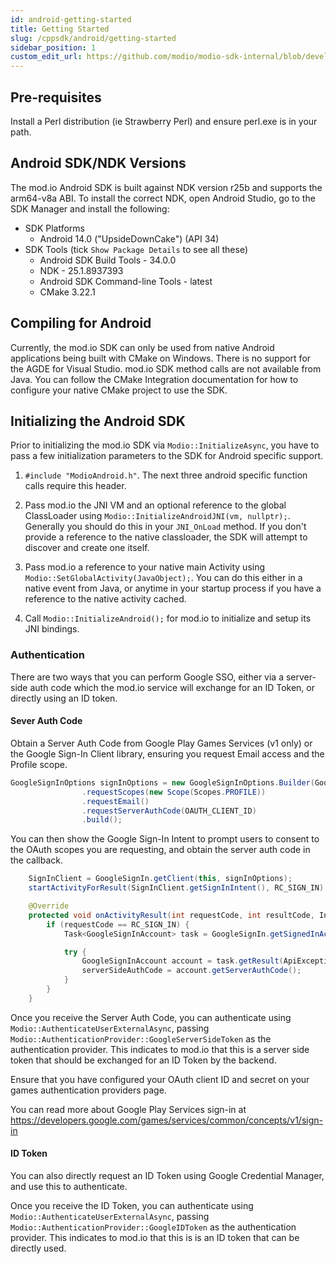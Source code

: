 ```yaml
---
id: android-getting-started
title: Getting Started
slug: /cppsdk/android/getting-started
sidebar_position: 1
custom_edit_url: https://github.com/modio/modio-sdk-internal/blob/develop/platform/android/doc/getting-started.mdx
---
```


## Pre-requisites

Install a Perl distribution (ie Strawberry Perl) and ensure perl.exe is in your path.

## Android SDK/NDK Versions

The mod.io Android SDK is built against NDK version r25b and supports the arm64-v8a ABI. To install the correct NDK, open Android Studio, go to the SDK Manager and install the following: 

* SDK Platforms
  * Android 14.0 ("UpsideDownCake") (API 34)
* SDK Tools (tick `Show Package Details` to see all these)
  * Android SDK Build Tools - 34.0.0
  * NDK - 25.1.8937393
  * Android SDK Command-line Tools - latest
  * CMake 3.22.1

## Compiling for Android

Currently, the mod.io SDK can only be used from native Android applications being built with CMake on Windows. There is no support for the AGDE for Visual Studio. mod.io SDK method calls are not available from Java.  You can follow the CMake Integration documentation for how to configure your native CMake project to use the SDK.

## Initializing the Android SDK

Prior to initializing the mod.io SDK via `Modio::InitializeAsync`, you have to pass a few initialization parameters to the SDK for Android specific support.

1. `#include "ModioAndroid.h"`. The next three android specific function calls require this header. 

2. Pass mod.io the JNI VM and an optional reference to the global ClassLoader using `Modio::InitializeAndroidJNI(vm, nullptr);`. Generally you should do this in your `JNI_OnLoad` method. If you don't provide a reference to the native classloader, the SDK will attempt to discover and create one itself.

3. Pass mod.io a reference to your native main Activity using `Modio::SetGlobalActivity(JavaObject);`. You can do this either in a native event from Java, or anytime in your startup process if you have a reference to the native activity cached.

4. Call `Modio::InitializeAndroid();` for mod.io to initialize and setup its JNI bindings.

### Authentication

There are two ways that you can perform Google SSO, either via a server-side auth code which the mod.io service will exchange for an ID Token, or directly using an ID token.

#### Sever Auth Code

Obtain a Server Auth Code from Google Play Games Services (v1 only) or the Google Sign-In Client library, ensuring you request Email access and the Profile scope.

```java
GoogleSignInOptions signInOptions = new GoogleSignInOptions.Builder(GoogleSignInOptions.DEFAULT_GAMES_SIGN_IN)
                .requestScopes(new Scope(Scopes.PROFILE))
                .requestEmail()
                .requestServerAuthCode(OAUTH_CLIENT_ID)
                .build();
```

You can then show the Google Sign-In Intent to prompt users to consent to the OAuth scopes you are requesting, and obtain the server auth code in the callback.

```java
    SignInClient = GoogleSignIn.getClient(this, signInOptions);
    startActivityForResult(SignInClient.getSignInIntent(), RC_SIGN_IN);

    @Override
    protected void onActivityResult(int requestCode, int resultCode, Intent intent) {
        if (requestCode == RC_SIGN_IN) {
            Task<GoogleSignInAccount> task = GoogleSignIn.getSignedInAccountFromIntent(intent);

            try {
                GoogleSignInAccount account = task.getResult(ApiException.class);
                serverSideAuthCode = account.getServerAuthCode();
            }
        }
    }
```

Once you receive the Server Auth Code, you can authenticate using `Modio::AuthenticateUserExternalAsync`, passing `Modio::AuthenticationProvider::GoogleServerSideToken` as the authentication provider. This indicates to mod.io that this is a server side token that should be exchanged for an ID Token by the backend.

Ensure that you have configured your OAuth client ID and secret on your games authentication providers page.

You can read more about Google Play Services sign-in at https://developers.google.com/games/services/common/concepts/v1/sign-in

#### ID Token

You can also directly request an ID Token using Google Credential Manager, and use this to authenticate.

Once you receive the ID Token, you can authenticate using `Modio::AuthenticateUserExternalAsync`, passing `Modio::AuthenticationProvider::GoogleIDToken` as the authentication provider. This indicates to mod.io that this is is an ID token that can be directly used.